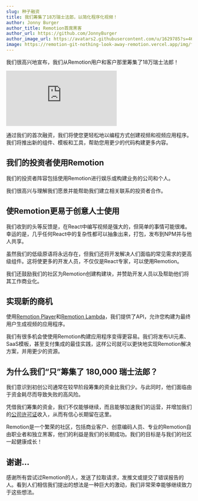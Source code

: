 ```yaml
---
slug: 种子融资
title: 我们筹集了18万瑞士法郎，以简化程序化视频！
author: Jonny Burger
author_title: Remotion首席黑客
author_url: https://github.com/JonnyBurger
author_image_url: https://avatars2.githubusercontent.com/u/1629785?s=460&u=12eb94da6070d00fc924761ce06e3a428d01b7e9&v=4
image: https://remotion-git-nothing-look-away-remotion.vercel.app/img/funding-banner.jpg
---
```



我们很高兴地宣布，我们从Remotion用户和客户那里筹集了18万瑞士法郎！

<iframe style={{
  width: '100%',
  aspectRatio: '16 / 9'
}} src="https://www.youtube.com/embed/AZinzRlATJo" title="YouTube视频播放器" frameborder="0" allow="accelerometer; autoplay; clipboard-write; encrypted-media; gyroscope; picture-in-picture" allowfullscreen></iframe>

通过我们的首次融资，我们将使您更轻松地以编程方式创建视频和视频应用程序。我们将推出新的组件、模板和工具，帮助您用更少的代码构建更多内容。

## 我们的投资者使用Remotion

我们的投资者阵容包括使用Remotion进行娱乐或构建业务的公司和个人。

我们很高兴与理解我们愿景并能帮助我们建立相关联系的投资者合作。

<InvestorGrid />

## 使Remotion更易于创意人士使用

我们收到的头等反馈是，在React中编写视频是强大的，但简单的事情可能很难。幸运的是，几乎任何React中的复杂性都可以抽象出来，打包，发布到NPM并与他人共享。

虽然我们的低级原语将永远存在，但我们还将开发解决人们面临的常见需求的更高级组件。这将使更多的开发人员，不仅仅是React专家，可以使用Remotion。

我们还鼓励我们的社区为Remotion创建构建块，并赞助开发人员以及帮助他们将其工作商业化。

## 实现新的商机


使用[Remotion Player](/player)和[Remotion Lambda](/player)，我们提供了API，允许您构建为最终用户生成视频的应用程序。

我们有很多机会使使用Remotion构建应用程序变得更容易。我们将发布UI元素、SaaS模板，甚至支付集成的最佳实践，这样公司就可以更快地实现Remotion解决方案，并用更少的资源。

## 为什么我们“只”筹集了 180,000 瑞士法郎？

我们意识到初创公司通常在较早阶段筹集的资金比我们少。与此同时，他们面临由于资金耗尽而导致失败的高风险。

凭借我们筹集的资金，我们不仅能够继续，而且能够加速我们的运营，并增加我们的[公司许可证](https://companies.remotion.dev)收入，从而有信心长期留在这里。

Remotion是一个繁荣的社区，包括商业客户、创意编码人员、专业的Remotion自由职业者和独立黑客，他们的利益是我们的长期成功。我们的目标是与我们的社区一起健康成长！

## 谢谢…

感谢所有尝试过Remotion的人，发送了拉取请求，发推文或提交了错误报告的人。看到人们相信我们提出的想法是一种巨大的激动，我们非常荣幸能够继续致力于这些想法。

<DownloadPressRelease /> 
